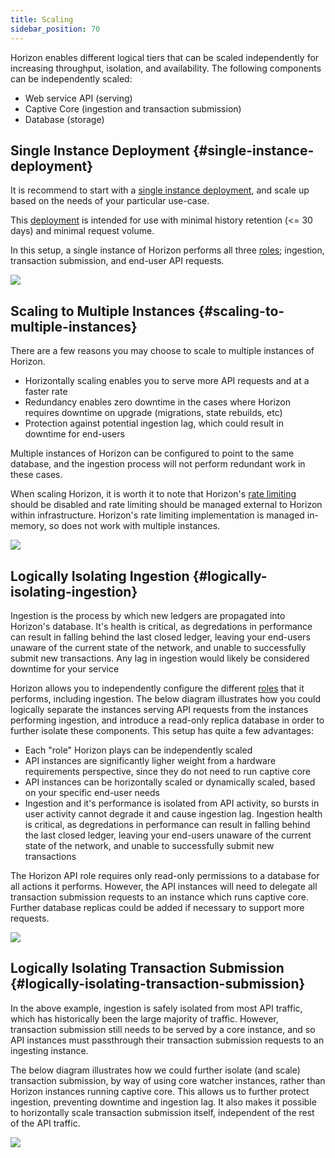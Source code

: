 ```yaml
---
title: Scaling
sidebar_position: 70
---
```


Horizon enables different logical tiers that can be scaled independently for increasing throughput, isolation, and availability. The following components can be independently scaled:

- Web service API (serving)
- Captive Core (ingestion and transaction submission)
- Database (storage)

## Single Instance Deployment {#single-instance-deployment}

It is recommend to start with a [single instance deployment](./prerequisites.mdx), and scale up based on the needs of your particular use-case.

This [deployment](./configuring.mdx#single-instance-deployment) is intended for use with minimal history retention (\<= 30 days) and minimal request volume.

In this setup, a single instance of Horizon performs all three [roles](./configuring.mdx#multiple-instance-deployment); ingestion, transaction submission, and end-user API requests.

![](/assets/horizon-scaling/Topology-single.png)

## Scaling to Multiple Instances {#scaling-to-multiple-instances}

There are a few reasons you may choose to scale to multiple instances of Horizon.

- Horizontally scaling enables you to serve more API requests and at a faster rate
- Redundancy enables zero downtime in the cases where Horizon requires downtime on upgrade (migrations, state rebuilds, etc)
- Protection against potential ingestion lag, which could result in downtime for end-users

Multiple instances of Horizon can be configured to point to the same database, and the ingestion process will not perform redundant work in these cases.

When scaling Horizon, it is worth it to note that Horizon's [rate limiting](../api-reference/structure/rate-limiting.mdx) should be disabled and rate limiting should be managed external to Horizon within infrastructure. Horizon's rate limiting implementation is managed in-memory, so does not work with multiple instances.

![](/assets/horizon-scaling/Topology-multiple.png)

## Logically Isolating Ingestion {#logically-isolating-ingestion}

Ingestion is the process by which new ledgers are propagated into Horizon's database. It's health is critical, as degredations in performance can result in falling behind the last closed ledger, leaving your end-users unaware of the current state of the network, and unable to successfully submit new transactions. Any lag in ingestion would likely be considered downtime for your service

Horizon allows you to independently configure the different [roles](./configuring.mdx#multiple-instance-deployment) that it performs, including ingestion. The below diagram illustrates how you could logically separate the instances serving API requests from the instances performing ingestion, and introduce a read-only replica database in order to further isolate these components. This setup has quite a few advantages:

- Each "role" Horizon plays can be independently scaled
- API instances are significantly ligher weight from a hardware requirements perspective, since they do not need to run captive core
- API instances can be horizontally scaled or dynamically scaled, based on your specific end-user needs
- Ingestion and it's performance is isolated from API activity, so bursts in user activity cannot degrade it and cause ingestion lag. Ingestion health is critical, as degredations in performance can result in falling behind the last closed ledger, leaving your end-users unaware of the current state of the network, and unable to successfully submit new transactions

The Horizon API role requires only read-only permissions to a database for all actions it performs. However, the API instances will need to delegate all transaction submission requests to an instance which runs captive core. Further database replicas could be added if necessary to support more requests.

![](/assets/horizon-scaling/Topology-ingestion-isolation.png)

## Logically Isolating Transaction Submission {#logically-isolating-transaction-submission}

In the above example, ingestion is safely isolated from most API traffic, which has historically been the large majority of traffic. However, transaction submission still needs to be served by a core instance, and so API instances must passthrough their transaction submission requests to an ingesting instance.

The below diagram illustrates how we could further isolate (and scale) transaction submission, by way of using core watcher instances, rather than Horizon instances running captive core. This allows us to further protect ingestion, preventing downtime and ingestion lag. It also makes it possible to horizontally scale transaction submission itself, independent of the rest of the API traffic.

![](/assets/horizon-scaling/Topology-txsub.png)
